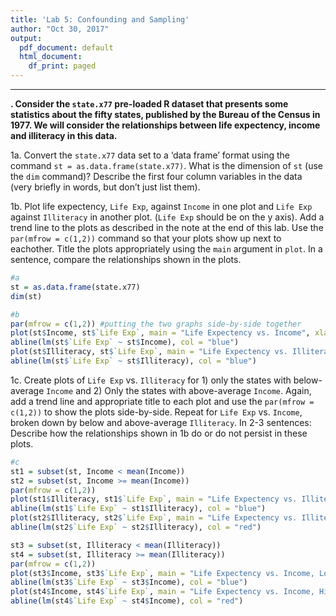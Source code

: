 ```yaml
---
title: 'Lab 5: Confounding and Sampling'
author: "Oct 30, 2017"
output:
  pdf_document: default
  html_document:
    df_print: paged
---
```


------

**\noindent 1. Consider the `state.x77` pre-loaded R dataset that presents some statistics about the fifty states, published by the Bureau of the Census in 1977. We will consider the relationships between life expectency, income and illiteracy in this data.**

1a. Convert the `state.x77` data set to a 'data frame' format using the command `st = as.data.frame(state.x77)`. What is the dimension of `st` (use the `dim` command)? Describe the first four column variables in the data (very briefly in words, but don't just list them). 

1b. Plot life expectency, `Life Exp`, against `Income` in one plot and `Life Exp` against `Illiteracy` in another plot. (`Life Exp` should be on the y axis). Add a trend line to the plots as described in the note at the end of this lab. Use the `par(mfrow = c(1,2))` command so that your plots show up next to eachother. Title the plots appropriately using the `main` argument in `plot`. In a sentence, compare the relationships shown in the plots. 

```r
#a
st = as.data.frame(state.x77)
dim(st)

#b
par(mfrow = c(1,2)) #putting the two graphs side-by-side together
plot(st$Income, st$`Life Exp`, main = "Life Expectency vs. Income", xlab = "Income", ylab = "Life Expectancy")
abline(lm(st$`Life Exp` ~ st$Income), col = "blue")
plot(st$Illiteracy, st$`Life Exp`, main = "Life Expectency vs. Illiteracy", xlab = "Illiteracy", ylab = "Life Expectancy")
abline(lm(st$`Life Exp` ~ st$Illiteracy), col = "blue")
```

1c. Create plots of `Life Exp` vs. `Illiteracy` for 1) only the states with below-average `Income` and 2) Only the states with above-average `Income`. Again, add a trend line and appropriate title to each plot and use the `par(mfrow = c(1,2))` to show the plots side-by-side. 
    Repeat for `Life Exp` vs. `Income`, broken down by below and above-average `Illiteracy`.
    In 2-3 sentences: Describe how the relationships shown in 1b do or do not persist in these plots.


```r
#c
st1 = subset(st, Income < mean(Income))
st2 = subset(st, Income >= mean(Income))
par(mfrow = c(1,2))
plot(st1$Illiteracy, st1$`Life Exp`, main = "Life Expectency vs. Illiteracy, Low Income", xlab = "Illiteracy", ylab = "Life Expectancy")
abline(lm(st1$`Life Exp` ~ st1$Illiteracy), col = "blue")
plot(st2$Illiteracy, st2$`Life Exp`, main = "Life Expectency vs. Illiteracy, High Income", xlab = "Illiteracy", ylab = "Life Expectancy")
abline(lm(st2$`Life Exp` ~ st2$Illiteracy), col = "red")

st3 = subset(st, Illiteracy < mean(Illiteracy))
st4 = subset(st, Illiteracy >= mean(Illiteracy))
par(mfrow = c(1,2))
plot(st3$Income, st3$`Life Exp`, main = "Life Expectency vs. Income, Low Illiteracy", xlab = "Income", ylab = "Life Expectancy")
abline(lm(st3$`Life Exp` ~ st3$Income), col = "blue")
plot(st4$Income, st4$`Life Exp`, main = "Life Expectency vs. Income, High Illiteracy", xlab = "Income", ylab = "Life Expectancy")
abline(lm(st4$`Life Exp` ~ st4$Income), col = "red")
```


